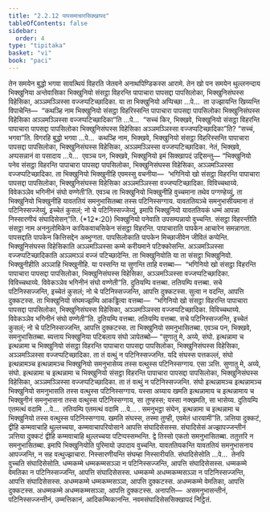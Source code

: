 ```yaml
---
title: "2.2.12 पापसमाचारसिक्खापद"
tableOfContents: false
sidebar:
  order: 4
type: "tipitaka"
basket: "vi"
book: "paci"
---
```



<DynamicBreadcrumb />

<Division number="721" book="paci">

<Paragraph number="2368" book="paci">
तेन समयेन बुद्धो भगवा सावत्थियं विहरति जेतवने अनाथपिण्डिकस्स आरामे. तेन खो पन समयेन थुल्लनन्दाय भिक्खुनिया अन्तेवासिका भिक्खुनियो संसट्ठा विहरन्ति पापाचारा पापसद्दा पापसिलोका, भिक्खुनिसंघस्स विहेसिका, अञ्ञमञ्ञिस्सा वज्जप्पटिच्छादिका.
</Paragraph>

<Paragraph number="2369" book="paci">
या ता भिक्खुनियो अप्पिच्छा …पे…  ता उज्झायन्ति खिय्यन्ति विपाचेन्ति—  “कथञ्हि नाम भिक्खुनियो संसट्ठा विहरिस्सन्ति पापाचारा पापसद्दा पापसिलोका भिक्खुनिसंघस्स विहेसिका अञ्ञमञ्ञिस्सा वज्जप्पटिच्छादिका”ति …पे…  “सच्चं किर, भिक्खवे, भिक्खुनियो संसट्ठा विहरन्ति पापाचारा पापसद्दा पापसिलोका भिक्खुनिसंघस्स विहेसिका अञ्ञमञ्ञिस्सा वज्जप्पटिच्छादिका”ति? “सच्चं, भगवा”ति. विगरहि बुद्धो भगवा …पे…  कथञ्हि नाम, भिक्खवे, भिक्खुनियो संसट्ठा विहरिस्सन्ति पापाचारा पापसद्दा पापसिलोका, भिक्खुनिसंघस्स विहेसिका, अञ्ञमञ्ञिस्सा वज्जप्पटिच्छादिका. नेतं, भिक्खवे, अप्पसन्नानं वा पसादाय …पे…  एवञ्च पन, भिक्खवे, भिक्खुनियो इमं सिक्खापदं उद्दिसन्तु—
</Paragraph>

</Division>
<Division number="722" book="paci">

<Paragraph number="2370" book="paci">
<Emphasis>“भिक्खुनियो पनेव संसट्ठा विहरन्ति पापाचारा पापसद्दा पापसिलोका, भिक्खुनिसंघस्स विहेसिका, अञ्ञमञ्ञिस्सा वज्जप्पटिच्छादिका. ता भिक्खुनियो भिक्खुनीहि एवमस्सु वचनीया—  ‘भगिनियो खो संसट्ठा विहरन्ति पापाचारा पापसद्दा पापसिलोका, भिक्खुनिसंघस्स विहेसिका अञ्ञमञ्ञिस्सा वज्जप्पटिच्छादिका. विविच्चथाय्ये. विवेकञ्ञेव भगिनीनं संघो वण्णेती’ति. एवञ्च ता भिक्खुनियो भिक्खुनीहि वुच्चमाना तथेव पग्गण्हेय्युं, ता भिक्खुनियो भिक्खुनीहि यावततियं समनुभासितब्बा तस्स पटिनिस्सग्गाय. यावततियञ्चे समनुभासीयमाना तं पटिनिस्सज्जेय्युं, इच्चेतं कुसलं; नो चे पटिनिस्सज्जेय्युं, इमापि भिक्खुनियो यावततियकं धम्मं आपन्ना निस्सारणीयं संघादिसेसन्”</Emphasis>ति. (*12*:<Emphasis>20</Emphasis>)
</Paragraph>

</Division>
<Division number="723" book="paci">

<Paragraph number="2371" book="paci">
<Emphasis>भिक्खुनियो पनेवा</Emphasis>ति उपसम्पन्नायो वुच्चन्ति.
</Paragraph>

<Paragraph number="2372" book="paci">
<Emphasis>संसट्ठा विहरन्ती</Emphasis>ति संसट्ठा नाम अननुलोमिकेन कायिकवाचसिकेन संसट्ठा विहरन्ति.
</Paragraph>

<Paragraph number="2373" book="paci">
<Emphasis>पापाचारा</Emphasis>ति पापकेन आचारेन समन्नागता.
</Paragraph>

<Paragraph number="2374" book="paci">
<Emphasis>पापसद्दा</Emphasis>ति पापकेन कित्तिसद्देन अब्भुग्गता.
</Paragraph>

<Paragraph number="2375" book="paci">
<Emphasis>पापसिलोका</Emphasis>ति पापकेन मिच्छाजीवेन जीवितं कप्पेन्ति.
</Paragraph>

<Paragraph number="2376" book="paci">
<Emphasis>भिक्खुनिसंघस्स विहेसिका</Emphasis>ति अञ्ञमञ्ञिस्सा कम्मे करीयमाने पटिक्कोसन्ति.
</Paragraph>

<Paragraph number="2377" book="paci">
<Emphasis>अञ्ञमञ्ञिस्सा वज्जप्पटिच्छादिका</Emphasis>ति अञ्ञमञ्ञं वज्जं पटिच्छादेन्ति.
</Paragraph>

<Paragraph number="2378" book="paci">
<Emphasis>ता भिक्खुनियो</Emphasis>ति या ता संसट्ठा भिक्खुनियो.
</Paragraph>

<Paragraph number="2379" book="paci">
<Emphasis>भिक्खुनीही</Emphasis>ति अञ्ञाहि भिक्खुनीहि.
</Paragraph>

<Paragraph number="2380" book="paci">
या पस्सन्ति या सुणन्ति ताहि वत्तब्बा—  “भगिनियो खो संसट्ठा विहरन्ति पापाचारा पापसद्दा पापसिलोका, भिक्खुनिसंघस्स विहेसिका, अञ्ञमञ्ञिस्सा वज्जप्पटिच्छादिका. विविच्चथाय्ये. विवेकञ्ञेव भगिनीनं संघो वण्णेती”ति. दुतियम्पि वत्तब्बा. ततियम्पि वत्तब्बा. सचे पटिनिस्सज्जन्ति, इच्चेतं कुसलं; नो चे पटिनिस्सज्जन्ति, आपत्ति दुक्कटस्स. सुत्वा न वदन्ति, आपत्ति दुक्कटस्स. ता भिक्खुनियो संघमज्झम्पि आकड्ढित्वा वत्तब्बा—  “भगिनियो खो संसट्ठा विहरन्ति पापाचारा पापसद्दा पापसिलोका, भिक्खुनिसंघस्स विहेसिका, अञ्ञमञ्ञिस्सा वज्जप्पटिच्छादिका. विविच्चथाय्ये. विवेकञ्ञेव भगिनीनं संघो वण्णेती”ति. दुतियम्पि वत्तब्बा. ततियम्पि वत्तब्बा. सचे पटिनिस्सज्जन्ति, इच्चेतं कुसलं; नो चे पटिनिस्सज्जन्ति, आपत्ति दुक्कटस्स. ता भिक्खुनियो समनुभासितब्बा. एवञ्च पन, भिक्खवे, समनुभासितब्बा. ब्यत्ताय भिक्खुनिया पटिबलाय संघो ञापेतब्बो—
</Paragraph>

</Division>
<Division number="724" book="paci">

<Paragraph number="2381" book="paci">
“सुणातु मे, अय्ये, संघो. इत्थन्नामा च इत्थन्नामा च भिक्खुनियो संसट्ठा विहरन्ति पापाचारा पापसद्दा पापसिलोका, भिक्खुनिसंघस्स विहेसिका, अञ्ञमञ्ञिस्सा वज्जप्पटिच्छादिका. ता तं वत्थुं न पटिनिस्सज्जन्ति. यदि संघस्स पत्तकल्लं, संघो इत्थन्नामञ्च इत्थन्नामञ्च भिक्खुनियो समनुभासेय्य तस्स वत्थुस्स पटिनिस्सग्गाय. एसा ञत्ति.
</Paragraph>

<Paragraph number="2382" book="paci">
सुणातु मे, अय्ये, संघो. इत्थन्नामा च इत्थन्नामा च भिक्खुनियो संसट्ठा विहरन्ति पापाचारा पापसद्दा पापसिलोका, भिक्खुनिसंघस्स विहेसिका, अञ्ञमञ्ञिस्सा वज्जप्पटिच्छादिका. ता तं वत्थुं न पटिनिस्सज्जन्ति. संघो इत्थन्नामञ्च इत्थन्नामञ्च भिक्खुनियो समनुभासति तस्स वत्थुस्स पटिनिस्सग्गाय. यस्सा अय्याय खमति इत्थन्नामाय च इत्थन्नामाय च भिक्खुनीनं समनुभासना तस्स वत्थुस्स पटिनिस्सग्गाय, सा तुण्हस्स; यस्सा नक्खमति, सा भासेय्य.
</Paragraph>

<Paragraph number="2383" book="paci">
दुतियम्पि एतमत्थं वदामि …पे…  ततियम्पि एतमत्थं वदामि …पे… .
</Paragraph>

<Paragraph number="2384" book="paci">
समनुभट्ठा संघेन, इत्थन्नामा च इत्थन्नामा च भिक्खुनियो तस्स वत्थुस्स पटिनिस्सग्गाय. खमति संघस्स, तस्मा तुण्ही, एवमेतं धारयामी”ति.
</Paragraph>

<Paragraph number="2385" book="paci">
ञत्तिया दुक्कटं, द्वीहि कम्मवाचाहि थुल्लच्चया, कम्मवाचापरियोसाने आपत्ति संघादिसेसस्स. संघादिसेसं अज्झापज्जन्तीनं ञत्तिया दुक्कटं द्वीहि कम्मवाचाहि थुल्लच्चया पटिप्पस्सम्भन्ति. द्वे तिस्सो एकतो समनुभासितब्बा. ततुत्तरि न समनुभासितब्बा.
</Paragraph>

<Paragraph number="2386" book="paci">
<Emphasis>इमापि भिक्खुनियो</Emphasis>ति पुरिमायो उपादाय वुच्चन्ति.
</Paragraph>

<Paragraph number="2387" book="paci">
<Emphasis>यावततियकन्</Emphasis>ति यावततियं समनुभासनाय आपज्जन्ति, न सह वत्थुज्झाचारा.
</Paragraph>

<Paragraph number="2388" book="paci">
<Emphasis>निस्सारणीयन्</Emphasis>ति संघम्हा निस्सारीयति.
</Paragraph>

<Paragraph number="2389" book="paci">
<Emphasis>संघादिसेसो</Emphasis>ति …पे…  तेनपि वुच्चति संघादिसेसोति.
</Paragraph>

</Division>
<Division number="725" book="paci">

<Paragraph number="2390" book="paci">
धम्मकम्मे धम्मकम्मसञ्ञा न पटिनिस्सज्जन्ति, आपत्ति संघादिसेसस्स. धम्मकम्मे वेमतिका न पटिनिस्सज्जन्ति, आपत्ति संघादिसेसस्स. धम्मकम्मे अधम्मकम्मसञ्ञा न पटिनिस्सज्जन्ति, आपत्ति संघादिसेसस्स.
</Paragraph>

<Paragraph number="2391" book="paci">
अधम्मकम्मे धम्मकम्मसञ्ञा, आपत्ति दुक्कटस्स. अधम्मकम्मे वेमतिका, आपत्ति दुक्कटस्स. अधम्मकम्मे अधम्मकम्मसञ्ञा, आपत्ति दुक्कटस्स.
</Paragraph>

</Division>
<Division number="726" book="paci">

<Paragraph number="2392" book="paci">
अनापत्ति—  असमनुभासन्तीनं, पटिनिस्सज्जन्तीनं, उम्मत्तिकानं, आदिकम्मिकानन्ति.

</Paragraph>
</Division>

<Paragraph number="2393" type="center" book="paci">
नवमसंघादिसेससिक्खापदं निट्ठितं.
</Paragraph>